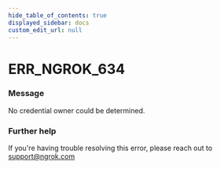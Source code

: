 ```yaml
---
hide_table_of_contents: true
displayed_sidebar: docs
custom_edit_url: null
---
```



# ERR_NGROK_634

### Message
No credential owner could be determined.

### Further help
If you're having trouble resolving this error, please reach out to [support@ngrok.com](mailto:support@ngrok.com?subject=Help%20with%20ERR_NGROK_634)


<ErrorDetails error='err_ngrok_634' />
